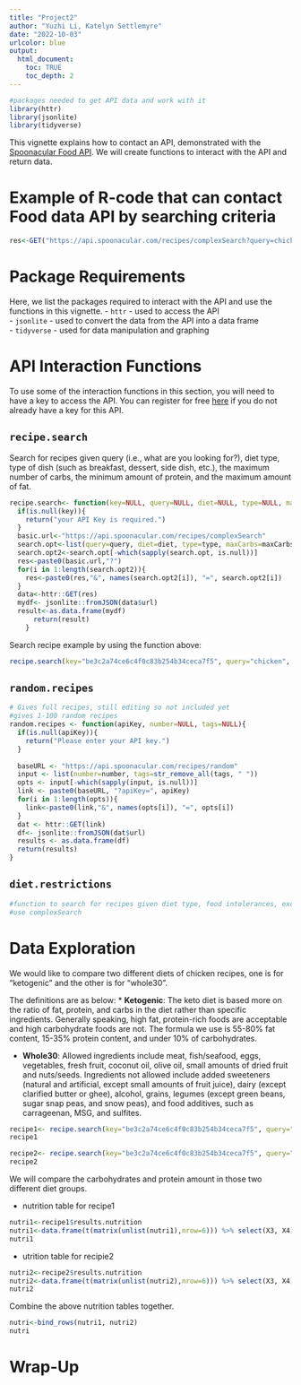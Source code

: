 ```yaml
---
title: "Project2"
author: "Yuzhi Li, Katelyn Settlemyre"
date: "2022-10-03"
urlcolor: blue
output: 
  html_document:
    toc: TRUE
    toc_depth: 2
---
```


```r
#packages needed to get API data and work with it
library(httr)
library(jsonlite)
library(tidyverse)
```
This vignette explains how to contact an API, demonstrated with the [Spoonacular Food API](https://spoonacular.com/food-api). We will create functions to interact with the API and return data. 

# Example of R-code that can contact Food data API by searching criteria

```r
res<-GET("https://api.spoonacular.com/recipes/complexSearch?query=chicken&maxFat=60&number=5&apiKey=be3c2a74ce6c4f0c83b254b34ceca7f5")
```

# Package Requirements

Here, we list the packages required to interact with the API and use the functions in this vignette.
- `httr` \- used to access the API  
- `jsonlite` \- used to convert the data from the API into a data frame  
- `tidyverse` \- used for data manipulation and graphing

# API Interaction Functions
To use some of the interaction functions in this section, you will need to have a key to access the API. You can register for free [here](https://spoonacular.com/food-api/console#Dashboard) if you do not already have a key for this API.

## `recipe.search`
Search for recipes given query (i.e., what are you looking for?), diet type, type of dish (such as breakfast, dessert, side dish, etc.), the maximum number of carbs, the minimum amount of protein, and the maximum amount of fat.
```r
recipe.search<- function(key=NULL, query=NULL, diet=NULL, type=NULL, maxCarbs=NULL, minProtein=NULL, maxFat=NULL){
  if(is.null(key)){
    return("your API Key is required.")
  }
  basic.url<-"https://api.spoonacular.com/recipes/complexSearch"
  search.opt<-list(query=query, diet=diet, type=type, maxCarbs=maxCarbs, minProtein=minProtein, maxFat=maxFat, apiKey=key)
  search.opt2<-search.opt[-which(sapply(search.opt, is.null))]
  res<-paste0(basic.url,"?")
  for(i in 1:length(search.opt2)){
    res<-paste0(res,"&", names(search.opt2[i]), "=", search.opt2[i])
  }
  data<-httr::GET(res)
  mydf<- jsonlite::fromJSON(data$url)
  result<-as.data.frame(mydf)
      return(result)
    }
```

Search recipe example by using the function above:

```r
recipe.search(key="be3c2a74ce6c4f0c83b254b34ceca7f5", query="chicken", maxFat=60)
```

## `random.recipes`
```r
# Gives full recipes, still editing so not included yet
#gives 1-100 random recipes
random.recipes <- function(apiKey, number=NULL, tags=NULL){
  if(is.null(apiKey)){
    return("Please enter your API key.")
  }
  
  baseURL <- "https://api.spoonacular.com/recipes/random"
  input <- list(number=number, tags=str_remove_all(tags, " "))
  opts <- input[-which(sapply(input, is.null))]
  link <- paste0(baseURL, "?apiKey=", apiKey)
  for(i in 1:length(opts)){
    link<-paste0(link,"&", names(opts[i]), "=", opts[i])
  }
  dat <- httr::GET(link)
  df<- jsonlite::fromJSON(dat$url)
  results <- as.data.frame(df)
  return(results)
}
```

## `diet.restrictions`
```r
#function to search for recipes given diet type, food intolerances, excluded ingredients
#use complexSearch
```



# Data Exploration

We would like to compare two different diets of chicken recipes, one is for "ketogenic" and the other is for "whole30". 

The definitions are as below:
* **Ketogenic**: The keto diet is based more on the ratio of fat, protein, and carbs in the diet rather than specific ingredients. Generally speaking, high fat, protein-rich foods are acceptable and high carbohydrate foods are not. The formula we use is 55-80% fat content, 15-35% protein content, and under 10% of carbohydrates.

* **Whole30**: Allowed ingredients include meat, fish/seafood, eggs, vegetables, fresh fruit, coconut oil, olive oil, small amounts of dried fruit and nuts/seeds. Ingredients not allowed include added sweeteners (natural and artificial, except small amounts of fruit juice), dairy (except clarified butter or ghee), alcohol, grains, legumes (except green beans, sugar snap peas, and snow peas), and food additives, such as carrageenan, MSG, and sulfites.

```r
recipe1<- recipe.search(key="be3c2a74ce6c4f0c83b254b34ceca7f5", query="chicken", diet="ketogenic", minProtein=5, maxCarbs=100)
recipe1

recipe2<- recipe.search(key="be3c2a74ce6c4f0c83b254b34ceca7f5", query="chicken", diet="whole30", minProtein=5, maxCarbs=100)
recipe2
```

We will compare the carbohydrates and protein amount in those two different diet groups.

* nutrition table for recipe1

```r
nutri1<-recipe1$results.nutrition
nutri1<-data.frame(t(matrix(unlist(nutri1),nrow=6))) %>% select(X3, X4) %>% rename(Protein=X3, Carbohydrates=X4) %>% add_column(Diet="keto")
nutri1
```

* utrition table for recipie2

```r
nutri2<-recipe2$results.nutrition
nutri2<-data.frame(t(matrix(unlist(nutri2),nrow=6))) %>% select(X3, X4) %>% rename(Protein=X3, Carbohydrates=X4) %>% add_column(Diet="whole")
nutri2
```
Combine the above nutrition tables together.

```r
nutri<-bind_rows(nutri1, nutri2)
nutri
```


# Wrap-Up